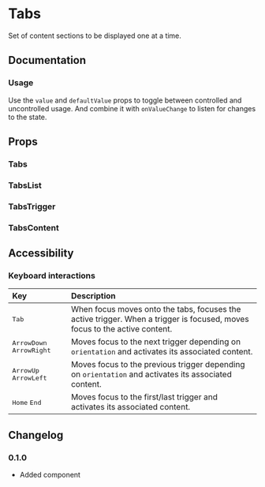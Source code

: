 
# Tabs

Set of content sections to be displayed one at a time.

<Links component="tabs" />

## Documentation

### Usage

Use the `value` and `defaultValue` props to toggle between controlled and uncontrolled usage. And combine it with `onValueChange` to listen for changes to the state.

<Demo component="tabs/usage" />

## Props

### Tabs

<PropsTable component="Tabs" />

### TabsList

<PropsTable component="TabsList" />

### TabsTrigger

<PropsTable component="TabsTrigger" />

### TabsContent

<PropsTable component="TabsContent" />

## Accessibility

### Keyboard interactions

| Key                                                                                 | Description                                                                                                               |
| :---------------------------------------------------------------------------------- | :------------------------------------------------------------------------------------------------------------------------ |
| <Kbd>Tab</Kbd>                                                                      | When focus moves onto the tabs, focuses the active trigger. When a trigger is focused, moves focus to the active content. |
| <Flex flexDirection="row" gap="8"><Kbd>ArrowDown</Kbd> <Kbd>ArrowRight</Kbd></Flex> | Moves focus to the next trigger depending on `orientation` and activates its associated content.                          |
| <Flex flexDirection="row" gap="8"><Kbd>ArrowUp</Kbd> <Kbd>ArrowLeft</Kbd></Flex>    | Moves focus to the previous trigger depending on `orientation` and activates its associated content.                      |
| <Flex flexDirection="row" gap="8"><Kbd>Home</Kbd> <Kbd>End</Kbd></Flex>             | Moves focus to the first/last trigger and activates its associated content.                                               |

## Changelog

### 0.1.0

- Added component

